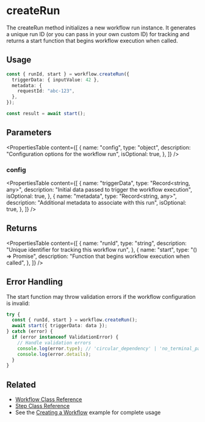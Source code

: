 # createRun

The createRun method initializes a new workflow run instance. It generates a unique run ID (or you can pass in your own custom ID) for tracking and returns a start function that begins workflow execution when called.

## Usage

```typescript
const { runId, start } = workflow.createRun({
  triggerData: { inputValue: 42 },
  metadata: {
    requestId: "abc-123",
  },
});

const result = await start();
```

## Parameters

<PropertiesTable
  content={[
    {
      name: "config",
      type: "object",
      description: "Configuration options for the workflow run",
      isOptional: true,
    },
  ]}
/>

### config

<PropertiesTable
  content={[
    {
      name: "triggerData",
      type: "Record<string, any>",
      description: "Initial data passed to trigger the workflow execution",
      isOptional: true,
    },
    {
      name: "metadata",
      type: "Record<string, any>",
      description: "Additional metadata to associate with this run",
      isOptional: true,
    },
  ]}
/>

## Returns

<PropertiesTable
  content={[
    {
      name: "runId",
      type: "string",
      description: "Unique identifier for tracking this workflow run",
    },
    {
      name: "start",
      type: "() => Promise<WorkflowResult>",
      description: "Function that begins workflow execution when called",
    },
  ]}
/>

## Error Handling

The start function may throw validation errors if the workflow configuration is invalid:

```typescript
try {
  const { runId, start } = workflow.createRun();
  await start({ triggerData: data });
} catch (error) {
  if (error instanceof ValidationError) {
    // Handle validation errors
    console.log(error.type); // 'circular_dependency' | 'no_terminal_path' | 'unreachable_step'
    console.log(error.details);
  }
}
```

## Related

- [Workflow Class Reference](./workflow.mdx)
- [Step Class Reference](./step.mdx)
- See the [Creating a Workflow](../../examples/workflows/creating-a-workflow.mdx) example for complete usage

```

```
